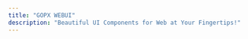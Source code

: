 ```yaml
---
title: "GOPX WEBUI"
description: "Beautiful UI Components for Web at Your Fingertips!"
---
```



<div className="home-content">
  <Hero />
    <div className="w-full max-w-6xl mx-auto mb-16">
      <InfiniteCarousel
        images={[
          "https://webui.gopx.dev/assets/brands/nextjs.svg",
          "https://webui.gopx.dev/assets/brands/tailwind.svg",
          "https://webui.gopx.dev/assets/brands/framer-motion.svg",
          "https://webui.gopx.dev/assets/brands/react.svg",
          "https://webui.gopx.dev/assets/brands/gsap.png"
        ]}
          direction="left"
          speed={50}
          itemWidth={40}
          itemHeight={40}
      />
    </div>
</div>
